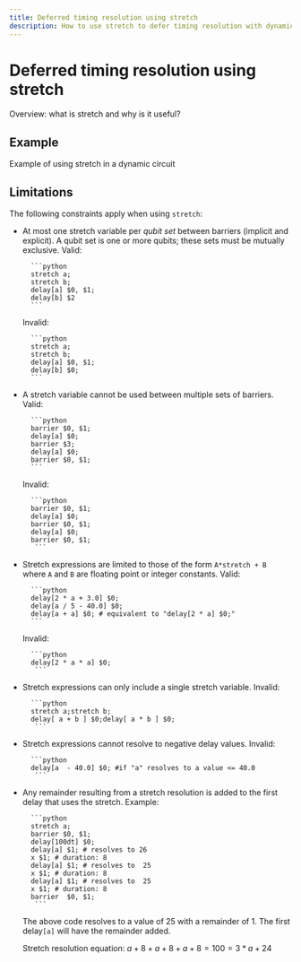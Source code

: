 ```yaml
---
title: Deferred timing resolution using stretch
description: How to use stretch to defer timing resolution with dynamic circuits
---
```


# Deferred timing resolution using stretch

Overview:  what is stretch and why is it useful?

## Example

Example of using stretch in a dynamic circuit

## Limitations

The following constraints apply when using `stretch`:

- At most one stretch variable per _qubit set_ between barriers (implicit and explicit). A qubit set is one or more qubits; these sets must be mutually exclusive.
    Valid:

        ```python
        stretch a;
        stretch b;
        delay[a] $0, $1;
        delay[b] $2
        ```

    Invalid:

        ```python
        stretch a;
        stretch b;
        delay[a] $0, $1;
        delay[b] $0;
        ```

- A stretch variable cannot be used between multiple sets of barriers.
        Valid:

        ```python
        barrier $0, $1;
        delay[a] $0;
        barrier $3;
        delay[a] $0;
        barrier $0, $1;
        ```

    Invalid:

        ```python
        barrier $0, $1;
        delay[a] $0;
        barrier $0, $1;
        delay[a] $0;
        barrier $0, $1;
         ```

- Stretch expressions are limited to those of the form `A*stretch + B` where `A` and `B` are floating point or integer constants.
        Valid:

        ```python
        delay[2 * a + 3.0] $0;
        delay[a / 5 - 40.0] $0;
        delay[a + a] $0; # equivalent to "delay[2 * a] $0;"
        ```

    Invalid:

        ```python
        delay[2 * a * a] $0;
         ```

- Stretch expressions can only include a single stretch variable.
    Invalid:

        ```python
        stretch a;stretch b;
        delay[ a + b ] $0;delay[ a * b ] $0;
         ```

- Stretch expressions cannot resolve to negative delay values.
    Invalid:

        ```python
        delay[a  - 40.0] $0; #if "a" resolves to a value <= 40.0
         ```

- Any remainder resulting from a stretch resolution is added to the first delay that uses the stretch.
    Example:

        ```python
        stretch a;
        barrier $0, $1;
        delay[100dt] $0;
        delay[a] $1; # resolves to 26
        x $1; # duration: 8
        delay[a] $1; # resolves to  25
        x $1; # duration: 8
        delay[a] $1; # resolves to  25
        x $1; # duration: 8
        barrier  $0, $1;
         ```

    The above code resolves to a value of 25 with a remainder of 1. The first delay`[a]` will have the remainder added.

    Stretch resolution equation:  $a + 8 + a + 8 + a + 8 = 100   =   3*a + 24$
